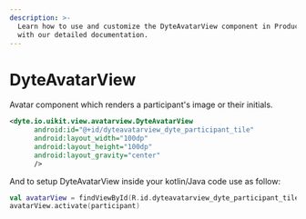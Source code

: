 ```yaml
---
description: >-
  Learn how to use and customize the DyteAvatarView component in ProductDB's Android
  with our detailed documentation.
---
```


# DyteAvatarView

Avatar component which renders a participant's image or their initials.

```xml
<dyte.io.uikit.view.avatarview.DyteAvatarView
      android:id="@+id/dyteavatarview_dyte_participant_tile"
      android:layout_width="100dp"
      android:layout_height="100dp"
      android:layout_gravity="center"
      />
```

And to setup DyteAvatarView inside your kotlin/Java code use as follow:

```kotlin
val avatarView = findViewById(R.id.dyteavatarview_dyte_participant_tile)
avatarView.activate(participant)
```

<head>
  <title>Android DyteAvatarView</title>
</head>
